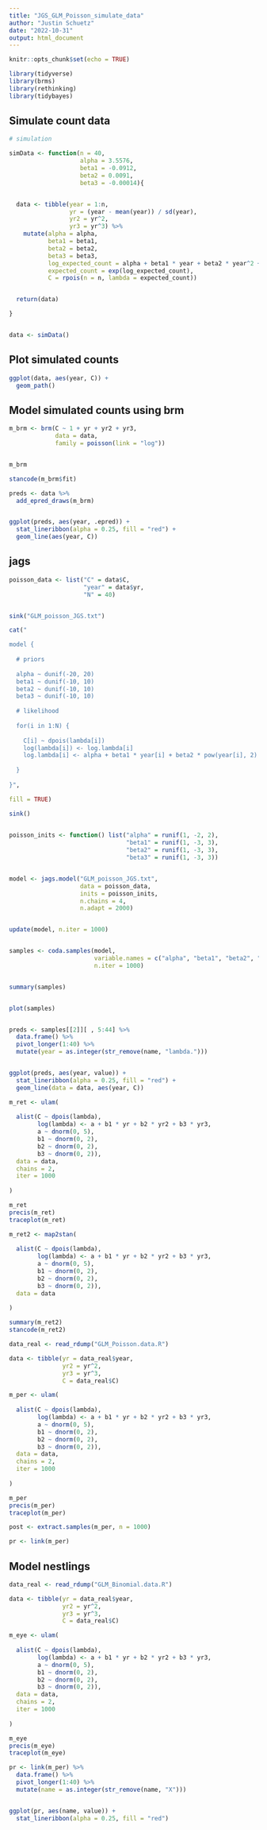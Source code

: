 ```yaml
---
title: "JGS_GLM_Poisson_simulate_data"
author: "Justin Schuetz"
date: "2022-10-31"
output: html_document
---
```


```r

knitr::opts_chunk$set(echo = TRUE)

```

```r

library(tidyverse)
library(brms)
library(rethinking)
library(tidybayes)

```

## Simulate count data 

```r

# simulation

simData <- function(n = 40,
                    alpha = 3.5576,
                    beta1 = -0.0912,
                    beta2 = 0.0091,
                    beta3 = -0.00014){


  data <- tibble(year = 1:n,
                 yr = (year - mean(year)) / sd(year),
                 yr2 = yr^2,
                 yr3 = yr^3) %>%
    mutate(alpha = alpha,
           beta1 = beta1,
           beta2 = beta2,
           beta3 = beta3,
           log_expected_count = alpha + beta1 * year + beta2 * year^2 + beta3 * year^3,
           expected_count = exp(log_expected_count),
           C = rpois(n = n, lambda = expected_count))


  return(data)

}


data <- simData()

```

## Plot simulated counts

```r

ggplot(data, aes(year, C)) +
  geom_path()

```

## Model simulated counts using brm

```r

m_brm <- brm(C ~ 1 + yr + yr2 + yr3,
             data = data,
             family = poisson(link = "log"))


m_brm


```

```r

stancode(m_brm$fit)

```


```r

preds <- data %>%
  add_epred_draws(m_brm)


ggplot(preds, aes(year, .epred)) +
  stat_lineribbon(alpha = 0.25, fill = "red") +
  geom_line(aes(year, C))

```

## jags

```r

poisson_data <- list("C" = data$C,
                     "year" = data$yr,
                     "N" = 40)


sink("GLM_poisson_JGS.txt")

cat("

model {
    
  # priors
    
  alpha ~ dunif(-20, 20)
  beta1 ~ dunif(-10, 10)
  beta2 ~ dunif(-10, 10)
  beta3 ~ dunif(-10, 10)
    
  # likelihood
    
  for(i in 1:N) {
    
    C[i] ~ dpois(lambda[i])
    log(lambda[i]) <- log.lambda[i]
    log.lambda[i] <- alpha + beta1 * year[i] + beta2 * pow(year[i], 2) + beta3 * pow(year[i], 3)
      
  }
    
}", 

fill = TRUE)

sink()
    

poisson_inits <- function() list("alpha" = runif(1, -2, 2), 
                                 "beta1" = runif(1, -3, 3), 
                                 "beta2" = runif(1, -3, 3), 
                                 "beta3" = runif(1, -3, 3))


model <- jags.model("GLM_poisson_JGS.txt", 
                    data = poisson_data, 
                    inits = poisson_inits, 
                    n.chains = 4,
                    n.adapt = 2000)


update(model, n.iter = 1000)


samples <- coda.samples(model, 
                        variable.names = c("alpha", "beta1", "beta2", "beta3", "lambda"),
                        n.iter = 1000)


summary(samples)


plot(samples)


preds <- samples[[2]][ , 5:44] %>%
  data.frame() %>%
  pivot_longer(1:40) %>%
  mutate(year = as.integer(str_remove(name, "lambda.")))


ggplot(preds, aes(year, value)) +
  stat_lineribbon(alpha = 0.25, fill = "red") +
  geom_line(data = data, aes(year, C))

```


```r

m_ret <- ulam(
  
  alist(C ~ dpois(lambda),
        log(lambda) <- a + b1 * yr + b2 * yr2 + b3 * yr3,
        a ~ dnorm(0, 5),
        b1 ~ dnorm(0, 2),
        b2 ~ dnorm(0, 2),
        b3 ~ dnorm(0, 2)),
  data = data, 
  chains = 2,
  iter = 1000
  
)

m_ret
precis(m_ret)
traceplot(m_ret)

```

```r

m_ret2 <- map2stan(
  
  alist(C ~ dpois(lambda),
        log(lambda) <- a + b1 * yr + b2 * yr2 + b3 * yr3,
        a ~ dnorm(0, 5),
        b1 ~ dnorm(0, 2),
        b2 ~ dnorm(0, 2),
        b3 ~ dnorm(0, 2)),
  data = data
  
)

summary(m_ret2)
stancode(m_ret2)

```

```r

data_real <- read_rdump("GLM_Poisson.data.R")

data <- tibble(yr = data_real$year,
               yr2 = yr^2,
               yr3 = yr^3,
               C = data_real$C)

m_per <- ulam(
  
  alist(C ~ dpois(lambda),
        log(lambda) <- a + b1 * yr + b2 * yr2 + b3 * yr3,
        a ~ dnorm(0, 5),
        b1 ~ dnorm(0, 2),
        b2 ~ dnorm(0, 2),
        b3 ~ dnorm(0, 2)),
  data = data, 
  chains = 2,
  iter = 1000
  
)

m_per
precis(m_per)
traceplot(m_per)

post <- extract.samples(m_per, n = 1000)

pr <- link(m_per) 


```

## Model nestlings

```r

data_real <- read_rdump("GLM_Binomial.data.R")

data <- tibble(yr = data_real$year,
               yr2 = yr^2,
               yr3 = yr^3,
               C = data_real$C)

m_eye <- ulam(
  
  alist(C ~ dpois(lambda),
        log(lambda) <- a + b1 * yr + b2 * yr2 + b3 * yr3,
        a ~ dnorm(0, 5),
        b1 ~ dnorm(0, 2),
        b2 ~ dnorm(0, 2),
        b3 ~ dnorm(0, 2)),
  data = data, 
  chains = 2,
  iter = 1000
  
)

m_eye
precis(m_eye)
traceplot(m_eye)

pr <- link(m_per) %>%
  data.frame() %>%
  pivot_longer(1:40) %>%
  mutate(name = as.integer(str_remove(name, "X")))


ggplot(pr, aes(name, value)) +
  stat_lineribbon(alpha = 0.25, fill = "red")


```

